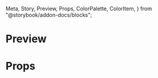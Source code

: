   Meta,
  Story,
  Preview,
  Props,
  ColorPalette,
  ColorItem,
} from "@storybook/addon-docs/blocks";

<Meta title="TextInput" />

# Preview

<Preview>
  <Story
    name="TextInput"
    parameters={{
      design: {
        type: "figma",
        url:
          "https://www.figma.com/file/JdbljcIvyMoEVsBZgsg7bbu8/1.-Apps-Styleguide-and-Components?node-id=2451%3A0",
      },
    }}
  >
    <View
      style={{
        justifyContent: "space-evenly",
        alignItems: "center",
        flex: 1,
        paddingHorizontal: Spacing.sp2,
      }}
    >
      <TextInput
        label="Label"
        containerStyle={{ marginBottom: Spacing.sp2 }}
        placeholder="Placeholder"
        error="Invalid input"
      />
      <TextInput
        label="Label"
        containerStyle={{ marginBottom: Spacing.sp2 }}
        placeholder="Placeholder"
        disabled={true}
      />
      <TextInput
        label="Label"
        containerStyle={{ marginBottom: Spacing.sp2 }}
        placeholder="Placeholder"
        size="medium"
        showCheckmark={true}
      />
      <TextInput
        label="Label"
        containerStyle={{ marginBottom: Spacing.sp2 }}
        placeholder="Placeholder"
        size="small"
        helperText="Helper text"
      />
      <TextInput
        label="Password"
        containerStyle={{ marginBottom: Spacing.sp2 }}
        placeholder="Placeholder"
        value="password 123"
        type="password"
      />
      <TextInput
        label="Search"
        containerStyle={{ marginBottom: Spacing.sp2 }}
        placeholder="Search"
        type="search"
      />
      <TextInput
        label="Phone"
        containerStyle={{ marginBottom: Spacing.sp2 }}
        placeholder="+31 610101010"
        type="phone"
      />
    </View>
  </Story>
</Preview>

# Props

<Props of={TextInput} />
